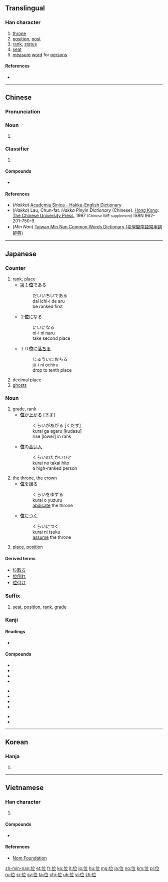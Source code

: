 ==Translingual==
{{stroke order|type=animate}}

===Han character===
{{Han char|rn=9|rad=人|as=05|sn=7|four=20218|canj=OYT|ids=⿰亻立}}

# [[throne]]
# [[position]], [[post]]
# [[rank]], [[status]]
# [[seat]]
# [[measure]] [[word]] for [[person]]s

====References====
* {{Han ref|kx=0098.070|dkj=00503|dj=0206.180|hdz=10138.030|uh=4F4D|ud=20301|bh=A6EC|bd=42732}}

----

==Chinese==
{{zh-forms}}

===Pronunciation===
{{zh-pron
|m=wèi
|c=wai2,wai6
|h=pfs=vùi, vì;hpy=vui4, vi4
|mn=uī
|w=
|mc=y
|oc=y
|ma=zh-wèi.ogg
|cat=n,cls
}}

===Noun===
{{zh-noun}}

# {{rfdef|lang=zh}}

===Classifier===
{{zh-cls}}

# {{n-g|Classifier for persons.}}

====Compounds====
* {{zh-l|三位一體|[[Trinity]]}}

====References====
*(''Hakka'') [http://minhakka.ling.sinica.edu.tw/bkg/hakyin/search.php?DETAIL=1&LIMIT=id=55287&dbname=su_tian_1&graph=2 Academia Sinica - Hakka-English Dictionary]
*(''Hakka'') Lau, Chun-fat. ''Hakka Pinyin Dictionary'' (Chinese). [[Hong Kong]]: [[w:Chinese University of Hong Kong|The Chinese University Press]], 1997 <small>(Chinese IME supplement)</small> ISBN 962-201-750-9.
*(''Min Nan'') [http://twblg.dict.edu.tw/holodict_new/result_detail.jsp?n_no=2873&curpage=2&sample=%E4%BD%8D&radiobutton=1&querytarget=1&limit=20&pagenum=2&rowcount=33 Taiwan Min Nan Common Words Dictionary (臺灣閩南語常用詞辭典)]

----

==Japanese==
{{ja-see-also|位する}}

===Counter===
{{ja-pos|い|counter}}

# [[rank]], [[place]]
#* [[第]]１'''位'''である
#*: だいいちいである
#*: dai ichi-i de aru
#*: be ranked first
#* ２'''位'''になる
#*: にいになる
#*: ni-i ni naru
#*: take second place
#* １０'''位'''に[[落ちる]]
#*: じゅういにおちる
#*: jū-i ni ochiru
#*: drop to tenth place
# decimal place
# [[ghost]]s

===Noun===
{{ja-noun|くらい}}

# [[grade]], [[rank]]
#* '''位'''が[[上がる]] <nowiki>[</nowiki>[[下す]]<nowiki>]</nowiki>
#*: くらいがあがる [くだす]
#*: kurai ga agaru [kudasu]
#*: rise [lower] in rank
#* '''位'''の[[高い]][[人]]
#*: くらいのたかいひと
#*: kurai no takai hito
#*: a high-ranked person
# the [[throne]], the [[crown]]
#* '''位'''を[[譲る]]
#*: くらいをゆずる
#*: kurai o yuzuru
#*: [[abdicate]] the throne
#* '''位'''に[[つく]]
#*: くらいにつく
#*: kurai ni tsuku
#*: [[assume]] the throne
# {{context|mathematics|lang=ja|sort=くらい}} [[place]], [[position]]

====Derived terms====
* [[位取る]]
* [[位倒れ]]
* [[位付け]]

===Suffix===
{{ja-pos|くらい|suffix}}

# [[seat]], [[position]], [[rank]], [[grade]]

===Kanji===
{{ja-kanji|grade=4|rs=人05}}

====Readings====
* {{ja-readings|goon=[[い]] (i)|kanon=[[い]] (i)|kun=[[くらい]] (kurai), くらいする (位する, kuraisuru)}}

====Compounds====
{{top3}}
* {{l|ja|sc=Jpan|位階|tr=いかい, ikai}}
* {{l|ja|sc=Jpan|位冠|tr=いかん, ikan}}
* {{l|ja|sc=Jpan|位官|tr=いかん, ikan}}
* {{l|ja|sc=Jpan|位記|tr=いき, iki}}
{{mid3}}
* {{l|ja|sc=Jpan|位勲|tr=いくん, ikun}}
* {{l|ja|sc=Jpan|位次|tr=いじ, iji}}
* {{l|ja|sc=Jpan|位相|tr=いそう, isō}}
* {{l|ja|sc=Jpan|位置|位置,位地|tr=いち, ichi}}
{{mid3}}
* {{l|ja|sc=Jpan|位牌|tr=いはい, ihai}}
* {{l|ja|sc=Jpan|位負|tr=くらいまけ, kuraimake}}
{{bottom}}

----

==Korean==

===Hanja===
{{ko-hanja|hangeul=위|rv=wi|mr=wi}}

# {{defn|lang=ko|sort=人05}}

----

==Vietnamese==

===Han character===
{{vi-hantu|[[vị]], [[vì]]|rs=人05}}

# {{defn|lang=vi|sort=人05}}

====Compounds====
* {{l|vi|形位||hình vị}}

====References====
*[http://nomfoundation.org/common/nom_details.php?codepoint=4f4d Nom Foundation]

[[zh-min-nan:位]]
[[et:位]]
[[fr:位]]
[[ko:位]]
[[it:位]]
[[lo:位]]
[[hu:位]]
[[mg:位]]
[[ja:位]]
[[no:位]]
[[km:位]]
[[pl:位]]
[[ru:位]]
[[sr:位]]
[[sv:位]]
[[ta:位]]
[[chr:位]]
[[uk:位]]
[[vi:位]]
[[zh:位]]